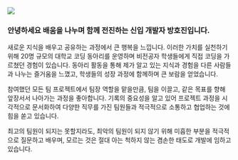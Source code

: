 ![](/images/aboutProfile.svg)

### 안녕하세요 배움을 나누며 함께 전진하는 신입 개발자 방호진입니다.

새로운 지식을 배우고 공유하는 과정에서 큰 행복을 느낍니다. 이러한 가치를 실천하기 위해 20명 규모의 대학교 코딩 동아리를 운영하며 비전공자 학생들에게 직접 코딩을 가르쳤던 경험이 있습니다. 동아리 활동을 통해 제가 알고 있는 지식과 경험을 다른 사람들과 나누는 즐거움을 느꼈고, 학생들의 성장 과정에 함께하며 큰 보람을 얻었습니다.

참여했던 모든 팀 프로젝트에서 팀장 역할을 맡을만큼, 팀을 이끌고, 같은 목표를 향해 앞장서서 나아가는 과정을 좋아합니다. 기록의 중요성을 알고 있어 프로젝트 과정을 시각적으로 문서화하여 다양한 직무를 가진 팀원들과 적극적으로 소통하고 협업하는 것에 힘을 쏟고 있습니다.

최고의 팀원이 되지는 못할지라도, 최악의 팀원이 되지 않기 위해 미흡한 부분을 적극적으로 질문하고 배우며, 모르는 것은 절대 아는 척하지 않는 겸손한 태도로 개발에 임하고 있습니다.
